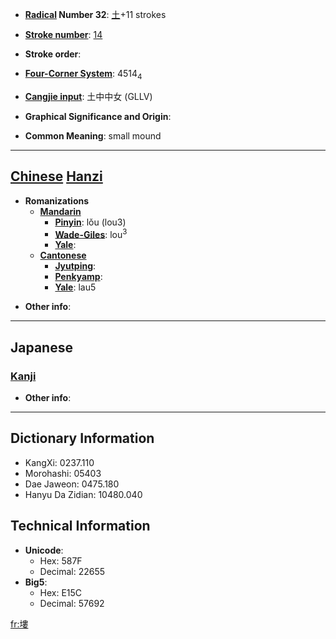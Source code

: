 * '''[[Wiktionary:Chinese radical index| Radical]] Number 32''': [[Wiktionary:Chinese radical index 土|土]]+11 strokes

* '''[[Wiktionary:Chinese total strokes index|Stroke number]]''': [[Wiktionary:Chinese total strokes index 14|14]]

* '''Stroke order''': 

* '''[[Wiktionary:Chinese four corner index|Four-Corner System]]''': 4514<sub>4</sub>

* '''[[Wiktionary:Chinese Cangjie index|Cangjie input]]''': 土中中女 (GLLV)

* '''Graphical Significance and Origin''': 

* '''Common Meaning''': small mound

----

== [[Chinese]] [[Hanzi]] ==

* '''Romanizations'''
** '''[[Mandarin]]'''
*** '''[[Pinyin]]''': lǒu (lou3)
*** '''[[Wade-Giles]]''': lou<sup>3</sup>
*** '''[[Yale]]''': 
** '''[[Cantonese]]'''
*** '''[[Jyutping]]''':
*** '''[[Penkyamp]]''': 
*** '''[[Yale]]''': lau5

* '''Other info''': 

----

==Japanese==
===[[Kanji]]===
{{kanji|on readings=[[ろう]] (rō), [[る]] (ru)
|kun readings=[[つち]] (tsuchi), [[つか]] (tsuka)
}}

* '''Other info''':  

----

== Dictionary Information ==

* KangXi: 0237.110
* Morohashi: 05403
* Dae Jaweon: 0475.180
* Hanyu Da Zidian: 10480.040

== Technical Information ==

* '''Unicode''':
** Hex: 587F
** Decimal: 22655
* '''Big5''':
** Hex: E15C
** Decimal: 57692

[[fr:塿]]